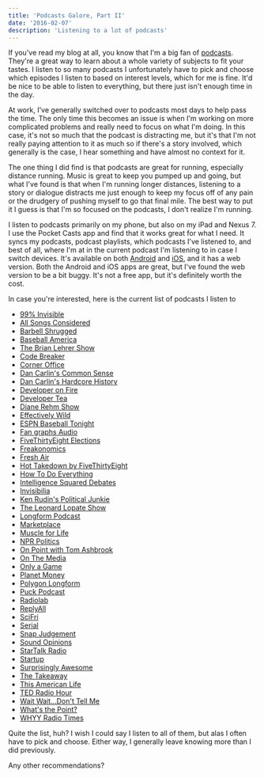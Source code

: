 ```yaml
---
title: 'Podcasts Galore, Part II'
date: '2016-02-07'
description: 'Listening to a lot of podcasts'
---
```


If you've read my blog at all, you know that I'm a big fan of <a href="http://kpwags.com/2014/02/05/podcasts-galore.html">podcasts</a>. They're a great way to learn about a whole variety of subjects to fit your tastes. I listen to so many podcasts I unfortunately have to pick and choose which episodes I listen to based on interest levels, which for me is fine. It'd be nice to be able to listen to everything, but there just isn't enough time in the day.

At work, I've generally switched over to podcasts most days to help pass the time. The only time this becomes an issue is when I'm working on more complicated problems and really need to focus on what I'm doing. In this case, it's not so much that the podcast is distracting me, but it's that I'm not really paying attention to it as much so if there's a story involved, which generally is the case, I hear something and have almost no context for it.

The one thing I did find is that podcasts are great for running, especially distance running. Music is great to keep you pumped up and going, but what I've found is that when I'm running longer distances, listening to a story or dialogue distracts me just enough to keep my focus off of any pain or the drudgery of pushing myself to go that final mile. The best way to put it I guess is that I'm so focused on the podcasts, I don't realize I'm running.

I listen to podcasts primarily on my phone, but also on my iPad and Nexus 7. I use the Pocket Casts app and find that it works great for what I need. It syncs my podcasts, podcast playlists, which podcasts I've listened to, and best of all, where I'm at in the current podcast I'm listening to in case I switch devices. It's available on both <a href="https://play.google.com/store/apps/details?id=au.com.shiftyjelly.pocketcasts" target="_blank" rel="noopener">Android</a> and <a href="https://itunes.apple.com/us/app/pocket-casts/id414834813?mt=8" target="_blank" rel="noopener">iOS</a>, and it has a web version. Both the Android and iOS apps are great, but I've found the web version to be a bit buggy. It's not a free app, but it's definitely worth the cost.

In case you're interested, here is the current list of podcasts I listen to

-   <a href="http://99percentinvisible.org/" target="_blank" rel="noopener">
        99% Invisible
    </a>
-   <a href="http://www.npr.org/sections/allsongs/" target="_blank" rel="noopener">
        All Songs Considered
    </a>
-   <a href="http://daily.barbellshrugged.com/" target="_blank" rel="noopener">
        Barbell Shrugged
    </a>
-   <a href="http://www.baseballamerica.com/" target="_blank" rel="noopener">
        Baseball America
    </a>
-   <a href="http://www.wnyc.org/shows/bl/" target="_blank" rel="noopener">
        The Brian Lehrer Show
    </a>
-   <a href="http://content.codebreaker.codes/episodes" target="_blank" rel="noopener">
        Code Breaker
    </a>
-   <a href="http://www.marketplace.org/topics/business/corner-office" target="_blank" rel="noopener">
        Corner Office
    </a>
-   <a href="http://www.dancarlin.com/common-sense-home-landing-page/" target="_blank" rel="noopener">
        Dan Carlin's Common Sense
    </a>
-   <a href="http://www.dancarlin.com/hardcore-history-series/" target="_blank" rel="noopener">
        Dan Carlin's Hardcore History
    </a>
-   <a href="http://developeronfire.com/" target="_blank" rel="noopener">
        Developer on Fire
    </a>
-   <a href="http://developertea.com/" target="_blank" rel="noopener">
        Developer Tea
    </a>
-   <a href="https://thedianerehmshow.org/" target="_blank" rel="noopener">
        Diane Rehm Show
    </a>
-   <a href="http://www.baseballprospectus.com/blog/daily_podcast/" target="_blank" rel="noopener">
        Effectively Wild
    </a>
-   <a href="http://espn.go.com/espnradio/podcast/archive?id=2386164" target="_blank" rel="noopener">
        ESPN Baseball Tonight
    </a>
-   <a href="http://www.fangraphs.com/blogs/category/podcast/" target="_blank" rel="noopener">
        Fan graphs Audio
    </a>
-   <a href="http://fivethirtyeight.com/tag/fivethirtyeight-podcasts/" target="_blank" rel="noopener">
        FiveThirtyEight Elections
    </a>
-   <a href="http://freakonomics.com/" target="_blank" rel="noopener">
        Freakonomics
    </a>
-   <a href="http://www.npr.org/programs/fresh-air/" target="_blank" rel="noopener">
        Fresh Air
    </a>
-   <a href="http://fivethirtyeight.com/tag/fivethirtyeight-podcasts/" target="_blank" rel="noopener">
        Hot Takedown by FiveThirtyEight
    </a>
-   <a href="http://howtodoeverything.org/" target="_blank" rel="noopener">
        How To Do Everything
    </a>
-   <a href="http://www.intelligencesquaredus.org/" target="_blank" rel="noopener">
        Intelligence Squared Debates
    </a>
-   <a href="http://www.npr.org/podcasts/510307/invisibilia" target="_blank" rel="noopener">
        Invisibilia
    </a>
-   <a href="http://krpoliticaljunkie.com/" target="_blank" rel="noopener">
        Ken Rudin's Political Junkie
    </a>
-   <a href="http://www.wnyc.org/shows/lopate/" target="_blank" rel="noopener">
        The Leonard Lopate Show
    </a>
-   <a href="http://longform.org/podcast" target="_blank" rel="noopener">
        Longform Podcast
    </a>
-   <a href="http://www.marketplace.org" target="_blank" rel="noopener">
        Marketplace
    </a>
-   <a href="http://www.muscleforlife.com" target="_blank" rel="noopener">
        Muscle for Life
    </a>
-   <a href="http://www.npr.org/podcasts/510310/npr-politics-podcast" target="_blank" rel="noopener">
        NPR Politics
    </a>
-   <a href="http://onpoint.wbur.org/" target="_blank" rel="noopener">
        On Point with Tom Ashbrook
    </a>
-   <a href="http://www.onthemedia.org/" target="_blank" rel="noopener">
        On The Media
    </a>
-   <a href="http://onlyagame.wbur.org/" target="_blank" rel="noopener">
        Only a Game
    </a>
-   <a href="http://www.npr.org/sections/money/" target="_blank" rel="noopener">
        Planet Money
    </a>
-   <a href="https://soundcloud.com/polygon-longform" target="_blank" rel="noopener">
        Polygon Longform
    </a>
-   <a href="http://www.puckpodcast.com" target="_blank" rel="noopener">
        Puck Podcast
    </a>
-   <a href="http://www.radiolab.org/" target="_blank" rel="noopener">
        Radiolab
    </a>
-   <a href="https://gimletmedia.com/show/reply-all/" target="_blank" rel="noopener">
        ReplyAll
    </a>
-   <a href="http://www.sciencefriday.com/" target="_blank" rel="noopener">
        SciFri
    </a>
-   <a href="https://serialpodcast.org/" target="_blank" rel="noopener">
        Serial
    </a>
-   <a href="http://snapjudgment.org/" target="_blank" rel="noopener">
        Snap Judgement
    </a>
-   <a href="http://www.soundopinions.org/" target="_blank" rel="noopener">
        Sound Opinions
    </a>
-   <a href="http://www.startalkradio.net/" target="_blank" rel="noopener">
        StarTalk Radio
    </a>
-   <a href="https://gimletmedia.com/show/startup/" target="_blank" rel="noopener">
        Startup
    </a>
-   <a href="https://gimletmedia.com/show/surprisingly-awesome/" target="_blank" rel="noopener">
        Surprisingly Awesome
    </a>
-   <a href="http://www.thetakeaway.org/" target="_blank" rel="noopener">
        The Takeaway
    </a>
-   <a href="http://www.thisamericanlife.org/" target="_blank" rel="noopener">
        This American Life
    </a>
-   <a href="http://www.npr.org/programs/ted-radio-hour/" target="_blank" rel="noopener">
        TED Radio Hour
    </a>
-   <a href="http://www.npr.org/programs/wait-wait-dont-tell-me/" target="_blank" rel="noopener">
        Wait Wait...Don't Tell Me
    </a>
-   <a href="http://fivethirtyeight.com/tag/fivethirtyeight-podcasts/" target="_blank" rel="noopener">
        What's the Point?
    </a>
-   <a href="http://whyy.org/cms/radiotimes/" target="_blank" rel="noopener">
        WHYY Radio Times
    </a>

Quite the list, huh? I wish I could say I listen to all of them, but alas I often have to pick and choose. Either way, I generally leave knowing more than I did previously.

Any other recommendations?
